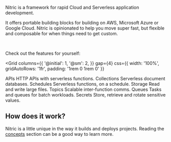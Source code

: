Nitric is a framework for rapid Cloud and Serverless application development.

It offers portable building blocks for building on AWS, Microsoft Azure or Google Cloud. Nitric is opinionated to help you move super fast, but flexible and composable for when things need to get custom.

<br />

Check out the features for yourself:

<Grid
  columns={{
    '@initial': 1,
    '@sm': 2,
  }}
  gap={4}
  css={{ width: '100%', gridAutoRows: '1fr', padding: '1rem 0 1rem 0' }}
>
  <Link href="/docs/apis" css={{ height: '100%' }}>
    <Card
      highlight
      css={{
        display: 'flex',
        flexDirection: 'column',
        padding: 16,
        rowGap: 16,
        height: '100%',
      }}
    >
      <Box
        css={{
          display: 'flex',
          flexDirection: 'column',
          padding: 2,
          rowGap: 16,
        }}
      >
        <Typography variant="h6">APIs</Typography>
        <Typography>HTTP APIs with serverless functions.</Typography>
      </Box>
    </Card>
  </Link>
  <Link href="/docs/collections" css={{ height: '100%' }}>
    <Card
      highlight
      css={{
        display: 'flex',
        flexDirection: 'column',
        padding: 16,
        rowGap: 16,
        height: '100%',
      }}
    >
      <Box
        css={{
          display: 'flex',
          flexDirection: 'column',
          padding: 2,
          rowGap: 16,
        }}
      >
        <Typography variant="h6">Collections</Typography>
        <Typography>Serverless document databases.</Typography>
      </Box>
    </Card>
  </Link>
  <Link href="/docs/schedules" css={{ height: '100%' }}>
    <Card
      highlight
      css={{
        display: 'flex',
        flexDirection: 'column',
        padding: 16,
        rowGap: 16,
        height: '100%',
      }}
    >
      <Box
        css={{
          display: 'flex',
          flexDirection: 'column',
          padding: 2,
          rowGap: 16,
        }}
      >
        <Typography variant="h6">Schedules</Typography>
        <Typography>Serverless functions, on a schedule.</Typography>
      </Box>
    </Card>
  </Link>
  <Link href="/docs/storage" css={{ height: '100%' }}>
    <Card
      highlight
      css={{
        display: 'flex',
        flexDirection: 'column',
        padding: 16,
        rowGap: 16,
        height: '100%',
      }}
    >
      <Box
        css={{
          display: 'flex',
          flexDirection: 'column',
          padding: 2,
          rowGap: 16,
        }}
      >
        <Typography variant="h6">Storage</Typography>
        <Typography>Read and write large files.</Typography>
      </Box>
    </Card>
  </Link>
  <Link href="/docs//messaging/topics" css={{ height: '100%' }}>
    <Card
      highlight
      css={{
        display: 'flex',
        flexDirection: 'column',
        padding: 16,
        rowGap: 16,
        height: '100%',
      }}
    >
      <Box
        css={{
          display: 'flex',
          flexDirection: 'column',
          padding: 2,
          rowGap: 16,
        }}
      >
        <Typography variant="h6">Topics</Typography>
        <Typography>Scalable inter-function comms.</Typography>
      </Box>
    </Card>
  </Link>
  <Link href="/docs/messaging/queues" css={{ height: '100%' }}>
    <Card
      highlight
      css={{
        display: 'flex',
        flexDirection: 'column',
        padding: 16,
        rowGap: 16,
        height: '100%',
      }}
    >
      <Box
        css={{
          display: 'flex',
          flexDirection: 'column',
          padding: 2,
          rowGap: 16,
        }}
      >
        <Typography variant="h6">Queues</Typography>
        <Typography>Tasks and queues for batch workloads.</Typography>
      </Box>
    </Card>
  </Link>
  <Link href="/docs/secrets" css={{ height: '100%' }}>
    <Card
      highlight
      css={{
        display: 'flex',
        flexDirection: 'column',
        padding: 16,
        rowGap: 16,
        height: '100%',
      }}
    >
      <Box
        css={{
          display: 'flex',
          flexDirection: 'column',
          padding: 2,
          rowGap: 16,
        }}
      >
        <Typography variant="h6">Secrets</Typography>
        <Typography>Store, retrieve and rotate sensitive values.</Typography>
      </Box>
    </Card>
  </Link>
</Grid>

<CardGrid>
  <LinkCard
    title="APIs"
    description="REST APIs with serverless functions as route handlers."
  />
  <LinkCard title="Storage" description="Read and write large files." />
  <LinkCard
    title="Collections"
    description="Document database with collection and sub-collection features."
  />
  <LinkCard
    title="Topics"
    description="Send messages between functions and integrate your app."
  />
  <LinkCard
    title="Queues"
    description="Create and process asynchronous tasks and batch workloads."
  />
  <LinkCard
    title="Schedules"
    description="Run serverless functions on a cadence to perform time-based work."
  />
  <LinkCard
    title="Secrets"
    description="Store and retrieve credentials and other secrets."
  />
</CardGrid>

<!-- TODO: insert links to various framework examples e.g. react, nextjs, angular, svelt, etc. ============================ -->

<!-- ## Quick start

The quickest way to understand Nitric is to build something, try one of our guides to get started: -->

## How does it work?

Nitric is a little unique in the way it builds and deploys projects. Reading the [concepts](./concepts) section can be a good way to learn more.
